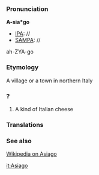 ===Pronunciation===

'''A-sia*go'''
*[[IPA]]: //
*[[SAMPA]]: //
ah-ZYA-go
===Etymology===

A village or a town in northern Italy
===?===

#A kind of Italian cheese
===Translations===
===See also===
[[wikipedia:en:Asiago|Wikipedia on Asiago]]

[[it:Asiago]]